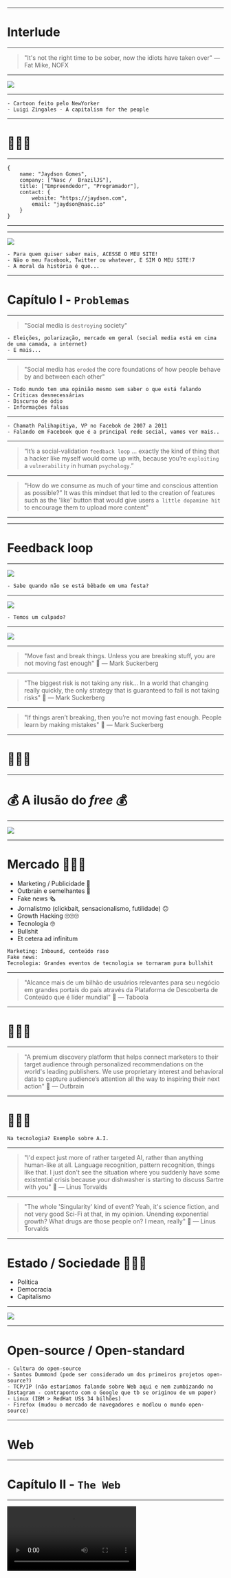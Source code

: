 
<Head>
  <title>Falhamos! Precisamos re-descentralizar a Web!</title>
    <meta name="description" content="Desenvolvimento de Software (JavaScript), devaneios e outras coisas" />
    <meta name="author" content="Jaydson Gomes" />
    <link rel="apple-touch-icon" href="https://jaydson.com//img/apple-touch-icon.png" />
    <link rel="icon" href="https://jaydson.com/img/favicon.ico" />
</Head>

<Cover imgSrc="./thomas-tucker-129635-unsplash.jpg" title="FALHAMOS!" content="Precisamos re-descentralizar a Web!"/>

---

# Interlude

---

> "It's not the right time to be sober, now the idiots have taken over"
<span>― Fat Mike, NOFX</span>

---

<Image src='./got.gif' />

---

<ImageText imgSrc="./planet-destroyed.jpeg" content="Yes, the planet got destroyed. But for a beatiful moment in time we created a lot of value for shareholders"/>

```notes
- Cartoon feito pelo NewYorker
- Luigi Zingales - A capitalism for the people
```

---

# 💩💩💩

---

```
{
    name: "Jaydson Gomes",
    company: ["Nasc /  BrazilJS"],
    title: ["Empreendedor", "Programador"],
    contact: {
        website: "https://jaydson.com",
        email: "jaydson@nasc.io"
    }
}
```
---

<RehabCounter />

---

<Image src='./screenshot-post-rehab.png' />

```notes
- Para quem quiser saber mais, ACESSE O MEU SITE!
- Não o meu Facebook, Twitter ou whatever, E SIM O MEU SITE!7
- A moral da história é que...
```

---

# Capítulo I - `Problemas`

---

> "Social media is `destroying` society"

```notes
- Eleições, polarização, mercado em geral (social media está em cima de uma camada, a internet)
- E mais...
```
---

> "Social media has `eroded` the core foundations of how people behave by and between each other"


```notes
- Todo mundo tem uma opinião mesmo sem saber o que está falando
- Críticas desnecessárias
- Discurso de ódio
- Informações falsas
```

---

<ImageText imgSrc="./chamath_palihapitiya.jpg" content="Chamath Palihapitiya"/>

```notes
- Chamath Palihapitiya, VP no Facebok de 2007 a 2011
- Falando em Facebook que é a principal rede social, vamos ver mais..
```

---

> “It’s a social-validation `feedback loop` … exactly the kind of thing that a hacker like myself would come up with, because you’re `exploiting` a `vulnerability` in human `psychology`.”

---

> "How do we consume as much of your time and conscious attention as possible?” It was this mindset that led to the creation of features such as the 'like' button that would give users `a little dopamine hit` to encourage them to upload more content"

---

<ImageText imgSrc="./seanparker.jpg" content="Sean Parker" />

---

# Feedback loop
---

<Image src="./warm-news-edited.jpg" />

```notes
- Sabe quando não se está bêbado em uma festa?
```

---

<Image src="./social_media_zombies.jpg" />

```notes
- Temos um culpado?
```
---

<Image src="./suckerberg.png" />

---

> "Move fast and break things. Unless you are breaking stuff, you are not moving fast enough" 💩
<span>― Mark Suckerberg</span>

---

> "The biggest risk is not taking any risk... In a world that changing really quickly, the only strategy that is guaranteed to fail is not taking risks" 💩
<span>― Mark Suckerberg</span>

---

> "If things aren’t breaking, then you’re not moving fast enough. People learn by making mistakes" 💩
<span>― Mark Suckerberg</span>

---

# 🖕🖕🖕

---

# 💰 A ilusão do <i>free</i> 💰

---

<Image src="./who-owns-the-future.jpeg" />

---

# Mercado 💩💩💩
<ul>
  <Appear>
    <li>Marketing / Publicidade 💩</li>
    <li>Outbrain e semelhantes 🖕</li>
    <li>Fake news 🗞</li>
    <li>Jornalistmo (clickbait, sensacionalismo, futilidade) 😕</li>
    <li>Growth Hacking 🙄🙄🙄</li>
    <li>Tecnologia 🤓</li>
    <li>Bullshit</li>
    <li>Et cetera ad infinitum</li>
  </Appear>
</ul>

```notes
Marketing: Inbound, conteúdo raso
Fake news: 
Tecnologia: Grandes eventos de tecnologia se tornaram pura bullshit

```

---

> "Alcance mais de um bilhão de usuários relevantes para seu negócio em grandes portais do país através da Plataforma de Descoberta de Conteúdo que é líder mundial" 💩
<span>― Taboola</span>

---

# 🤦‍🤦🤦

---

> "A premium discovery platform that helps connect marketers to their target audience through personalized recommendations on the world's leading publishers. We use proprietary interest and behavioral data to capture audience’s attention all the way to inspiring their next action" 💩
<span>― Outbrain</span>

---

# 🤣🤣🤣

```notes
Na tecnologia? Exemplo sobre A.I.
```

---

> "I'd expect just more of rather targeted AI, rather than anything human-like at all. Language recognition, pattern recognition, things like that. I just don't see the situation where you suddenly have some existential crisis because your dishwasher is starting to discuss Sartre with you" 🤘
<span>― Linus Torvalds</span>

---

> "The whole 'Singularity' kind of event? Yeah, it's science fiction, and not very good Sci-Fi at that, in my opinion. Unending exponential growth? What drugs are those people on? I mean, really" 🤘
<span>― Linus Torvalds</span>

---

# Estado / Sociedade 💩💩💩
<ul>
  <Appear>
    <li>Política</li>
    <li>Democracia</li>
    <li>Capitalismo</li>
  </Appear>
</ul>

---

<Image src="./elijah-o-donnell-715864-unsplash.jpg" />

---

 # Open-source / Open-standard

 ```notes
 - Cultura do open-source
 - Santos Dummond (pode ser considerado um dos primeiros projetos open-source?)
 - TCP/IP (não estaríamos falando sobre Web aqui e nem zumbizando no Instagram - contraponto com o Google que tb se originou de um paper)
 - Linux (IBM > RedHat US$ 34 bilhões)
 - Firefox (mudou o mercado de navegadores e modlou o mundo open-source)
 ```

---

 # Web

---

# Capítulo II - `The Web`

---

<Video src="./internet-90s.mp4" />

---
## The Internet
"The `Internet` is the `global system of interconnected computer networks` that use the `Internet protocol` suite `(TCP/IP)` to `link devices worldwide`. It is a `network of networks` that consists of private, public, academic, business, and government networks of local to global scope, linked by a broad array of electronic, wireless, and optical networking technologies. The Internet carries a vast range of information resources and services, such as the inter-linked `hypertext documents` and `applications` of the World Wide Web (WWW), `electronic mail`, telephony, and `file sharing`"

---

## The Web
"The `World Wide Web (WWW)`, also called `the Web`, is an `information space` where `documents` and other `web resources` are identified by `Uniform Resource Locators` (URLs), interlinked by `hypertext links`, and accessible via the `Internet`. The `World Wide Web` has been central to the `development` of the `Information Age` and is the `primary tool billions` of people use to interact on the `Internet`"
---

<Image src="./top-20.png" />

---

<Image src="./table-top-web.png" />

---

<Image src="./the-web-1.png" />

---

<Image src="./the-web-2.png" />

---

<Image src="./simondseconoart.png" />

---

> "The web has evolved into an `engine of inequity` and `division`; swayed by `powerful forces` who use it for their own agendas. Today, I believe we’ve reached a `critical tipping point` , and that powerful change for the better is `possible` — and `necessary`"
<span>― Tim Berners-Lee</span>

---

# Capítulo III - `Soluções e futuro`

---

# Alternativas

<ul>
  <Appear>
    <li>Always bet on WEB!!!!</li>
    <li>Solid</li>
    <li>P2P</li>
    <li>P2P</li>
    <li>Chrome > Firefox</li>
    <li>Google > DuckDuckGo</li>
    <li>Facebook > Vida</li>
    <li>Google Drive > NextCloud</li>
    <li>WhatsApp > Telegram</li>
    <li>Slack/Facebook/etc > Rocket.chat</li>
  </Appear>
</ul>

---

# The end
